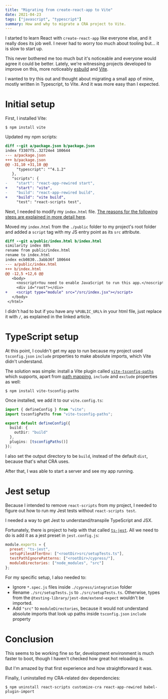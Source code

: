 ```yaml
---
title: "Migrating from create-react-app to Vite"
date: 2021-04-23
tags: ["javascript", "typescript"]
summary: How and why to migrate a CRA project to Vite.
---
```


I started to learn React with `create-react-app` like everyone else, and it
really does its job well. I never had to worry too much about tooling but... it
is slow to start up.

This never bothered me too much but it's noticeable and everyone would agree it
could be better. Lately, we're witnessing projects developed to improve on this,
more noticeably [esbuild](https://github.com/evanw/esbuild) and
[Vite](https://vitejs.dev/).

I wanted to try this out and thought about migrating a small app of mine, mostly
written in Typescript, to Vite. And it was more easy than I expected.

# Initial setup

First, I installed Vite:

```shell
$ npm install vite
```

Updated my npm scripts:

```diff
diff --git a/package.json b/package.json
index f3307f5..32724e4 100644
--- a/package.json
+++ b/package.json
@@ -31,10 +31,10 @@
     "typescript": "^4.1.2"
   },
   "scripts": {
-    "start": "react-app-rewired start",
+    "start": "vite",
-    "build": "react-app-rewired build",
+    "build": "vite build",
     "test": "react-scripts test",
```

Next, I needed to modify my `index.html` file.
[The reasons for the following steps are explained in more detail here](https://vitejs.dev/guide/#index-html-and-project-root).

Moved my `index.html` from the `./public` folder to my project's root folder and
added a `script` tag with my JS entry point as its `src` attribute.

```diff
diff --git a/public/index.html b/index.html
similarity index 88%
rename from public/index.html
rename to index.html
index ecb0830..3abb36f 100644
--- a/public/index.html
+++ b/index.html
@@ -12,5 +12,6 @@
   <body>
     <noscript>You need to enable JavaScript to run this app.</noscript>
     <div id="root"></div>
+    <script type="module" src="/src/index.jsx"></script>
   </body>
 </html>
```

I didn't had to but if you have any `%PUBLIC_URL%` in your html file, just
replace it with `/`, as explained in the linked article.

# TypeScript setup

At this point, I couldn't get my app to run because my project used
`tsconfig.json` `include` properties to make absolute imports, which Vite didn't
understand.

The solution was simple: install a Vite plugin called
[`vite-tsconfig-paths`](https://github.com/aleclarson/vite-tsconfig-paths) which
supports, apart from
[path mapping](https://www.typescriptlang.org/docs/handbook/module-resolution.html#path-mapping),
`include` and `exclude` properties as well:

```shell
$ npm install vite-tsconfig-paths
```

Once installed, we add it to our `vite.config.ts`:

```ts
import { defineConfig } from "vite";
import tsconfigPaths from "vite-tsconfig-paths";

export default defineConfig({
  build: {
    outDir: "build"
  },
  plugins: [tsconfigPaths()]
});
```

I also set the output directory to be `build`, instead of the default `dist`,
because that's what CRA uses.

After that, I was able to start a server and see my app running.

# Jest setup

Because I intended to remove `react-scripts` from my project, I needed to figure
out how to run my Jest tests without `react-scripts test`.

I needed a way to get Jest to understand/transpile TypeScript and JSX.

Fortunately, there is project to help with that called
[`ts-jest`](https://kulshekhar.github.io/ts-jest/). All we need to do is add it
as a jest preset in `jest.config.js`:

```js
module.exports = {
  preset: "ts-jest",
  setupFilesAfterEnv: ["<rootDir>src/setupTests.ts"],
  testPathIgnorePatterns: ["<rootDir>/cypress/"],
  moduleDirectories: ["node_modules", "src"]
};
```

For my specific setup, I also needed to:

- Ignore `*.spec.js` files inside `./cypress/integration` folder
- Rename `./src/setupTests.js` to `./src/setupTests.ts`. Otherwise, types from
  the `@testing-library/jest-dom/extend-expect` wouldn't be imported.
- Add `"src"` to `moduleDirectories`, because it would not understand absolute
  imports that look up paths inside `tsconfig.json` `include` property

# Conclusion

This seems to be working fine so far, development environment is much faster to
boot, though I haven't checked how great hot reloading is.

But I'm amazed by that first experience and how straightforward it was.

Finally, I uninstalled my CRA-related dev dependencies:

```shell
$ npm uninstall react-scripts customize-cra react-app-rewired babel-plugin-import
```
